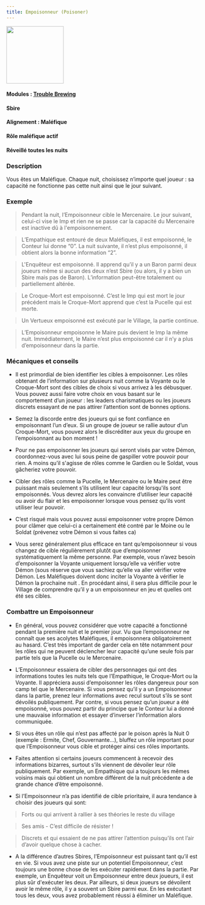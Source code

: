 ```yaml
---
title: Empoisonneur (Poisoner)
---
```


<img src='/wiki/img/blood-on-the-clocktower/roles/empoisonneur.png' height='150' />

#### Modules : [Trouble Brewing](../modules/trouble-brewing)
#### Sbire
#### Alignement : Maléfique
#### Rôle maléfique actif
#### Réveillé toutes les nuits

### Description
Vous êtes un Maléfique. Chaque nuit, choisissez n’importe quel joueur : sa capacité ne fonctionne pas cette nuit ainsi que le jour suivant.

### Exemple
> Pendant la nuit, l’Empoisonneur cible le Mercenaire. Le jour suivant, celui-ci vise le Imp et rien ne se passe car la capacité du Mercenaire est inactive dû à l'empoisonnement.

> L’Empathique est entouré de deux Maléfiques, il est empoisonné,  le Conteur lui donne “0”. La nuit suivante, il n’est plus empoisonné, il obtient alors la bonne information “2”.

> L'Enquêteur est empoisonné. Il apprend qu’il y a un Baron parmi deux joueurs même si aucun des deux n’est Sbire (ou alors, il y a bien un Sbire mais pas de Baron). L’information peut-être totalement ou partiellement altérée. 

> Le Croque-Mort est empoisonné. C’est le Imp qui est mort le jour précédent mais le Croque-Mort apprend que c’est la Pucelle qui est morte. 

> Un Vertueux empoisonné est exécuté par le Village, la partie continue.

> L’Empoisonneur empoisonne le Maire puis devient le Imp la même nuit. Immédiatement, le Maire n’est plus empoisonné car il n’y a plus d’empoisonneur dans la partie.

### Mécaniques et conseils
- Il est primordial de bien identifier les cibles à empoisonner. Les rôles obtenant de l’information sur plusieurs nuit comme la Voyante ou le Croque-Mort sont des cibles de choix si vous arrivez à les débusquer. Vous pouvez aussi faire votre choix en vous basant sur le comportement d’un joueur : les leaders charismatiques ou les joueurs discrets essayant de ne pas attirer l’attention sont de bonnes options.

- Semez la discorde entre des joueurs qui se font confiance en empoisonnant l’un d’eux. Si un groupe de joueur se rallie autour d’un Croque-Mort, vous pouvez alors le discréditer aux yeux du groupe en l’empoisonnant au bon moment !

- Pour ne pas empoisonner les joueurs qui seront visés par votre Démon, coordonnez-vous avec lui sous peine de gaspiller votre pouvoir pour rien. A moins qu’il s'agisse de rôles comme le Gardien ou le Soldat, vous gâcheriez votre pouvoir.

- Cibler des rôles comme la Pucelle, le Mercenaire ou le Maire peut être puissant mais seulement s’ils utilisent leur capacité lorsqu'ils sont empoisonnés. Vous devrez alors les convaincre d’utiliser leur capacité ou avoir du flair et les empoisonner lorsque vous pensez qu’ils vont utiliser leur pouvoir.

- C’est risqué mais vous pouvez aussi empoisonner votre propre Démon pour clâmer que celui-ci a certainement été contré par le Moine ou le Soldat (prévenez votre Démon si vous faites ca)

- Vous serez généralement plus efficace en tant qu’empoisonneur si vous changez de cible régulièrement plutôt que d’empoisonner systématiquement la même personne. Par exemple, vous n’avez besoin d’empoisonner la Voyante uniquement lorsqu’elle va vérifier votre Démon (sous réserve que vous sachiez qu’elle va aller vérifier votre Démon. Les Maléfiques doivent donc inciter la Voyante à vérifier le Démon la prochaine nuit . En procédant ainsi, il sera plus difficile pour le Village de comprendre qu’il y a un empoisonneur en jeu et quelles ont été ses cibles.


### Combattre un Empoisonneur
- En général, vous pouvez considérer que votre capacité a fonctionné pendant la première nuit et le premier jour. Vu que l’empoisonneur ne connaît que ses acolytes Maléfiques, il empoisonnera obligatoirement au hasard. C’est très important de garder cela en tête notamment pour les rôles qui ne peuvent déclencher leur capacité qu’une seule fois par partie tels que la Pucelle ou le Mercenaire.

- L’Empoisonneur essaiera de cibler des personnages qui ont des informations toutes les nuits tels que l’Empathique, le Croque-Mort ou la Voyante. Il appréciera aussi d’empoisonner les rôles dangereux pour son camp tel que le Mercenaire. Si vous pensez qu’il y a un Empoisonneur dans la partie, prenez leur informations avec recul surtout s’ils se sont dévoilés publiquement. Par contre, si vous pensez qu’un joueur a été empoisonné, vous pouvez partir du principe que le Conteur lui a donné une mauvaise information et essayer d’inverser l’information alors communiquée.

- Si vous êtes un rôle qui n’est pas affecté par le poison après la Nuit 0 (exemple : Ermite, Chef, Gouvernante...), bluffez un rôle important pour que l’Empoisonneur vous cible et protéger ainsi ces rôles importants.

- Faites attention si certains joueurs commencent à recevoir des informations bizarres, surtout s’ils viennent de dévoiler leur rôle publiquement. Par exemple, un Empathique qui a toujours les mêmes voisins mais qui obtient un nombre différent de la nuit précédente a de grande chance d’être empoisonné.

- Si l’Empoisonneur n’a pas identifié de cible prioritaire, il aura tendance à choisir des joueurs qui sont:

> Forts ou qui arrivent à rallier à ses théories le reste du village

> Ses amis - C’est difficile de résister !

> Discrets et qui essaient de ne pas attirer l’attention puisqu’ils ont l’air d’avoir quelque chose à cacher.

- A la différence d’autres Sbires, l’Empoisonneur est puissant tant qu’il est en vie. Si vous avez une piste sur un potentiel Empoisonneur, c’est toujours une bonne chose de les exécuter rapidement dans la partie. Par exemple, un Enquêteur voit un Empoisonneur entre deux joueurs, il est plus sûr d'exécuter les deux. Par ailleurs, si deux joueurs se dévoilent avoir le même rôle, il y a souvent un Sbire parmi eux. En les exécutant tous les deux, vous avez probablement réussi à éliminer un Maléfique.
